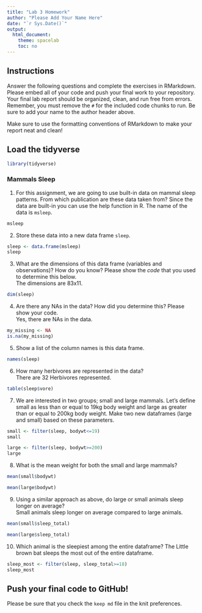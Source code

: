 ```yaml
---
title: "Lab 3 Homework"
author: "Please Add Your Name Here"
date: "`r Sys.Date()`"
output:
  html_document:
    theme: spacelab
    toc: no
---
```


## Instructions
Answer the following questions and complete the exercises in RMarkdown. Please embed all of your code and push your final work to your repository. Your final lab report should be organized, clean, and run free from errors. Remember, you must remove the `#` for the included code chunks to run. Be sure to add your name to the author header above.  

Make sure to use the formatting conventions of RMarkdown to make your report neat and clean!  

## Load the tidyverse
```r
library(tidyverse)
```

### Mammals Sleep  
1. For this assignment, we are going to use built-in data on mammal sleep patterns. From which publication are these data taken from? Since the data are built-in you can use the help function in R. The name of the data is `msleep`.  
```r
msleep
```

2. Store these data into a new data frame `sleep`.  
```r
sleep <- data.frame(msleep)
sleep
```

3. What are the dimensions of this data frame (variables and observations)? How do you know? Please show the *code* that you used to determine this below.  
The dimensions are 83x11.
```r
dim(sleep)
```

4. Are there any NAs in the data? How did you determine this? Please show your code.  
Yes, there are NAs in the data.
```r
my_missing <- NA
is.na(my_missing)
```

5. Show a list of the column names is this data frame.
```r
names(sleep)
```

6. How many herbivores are represented in the data?  
There are 32 Herbivores represented.
```r
table(sleep$vore)
```

7. We are interested in two groups; small and large mammals. Let's define small as less than or equal to 19kg body weight and large as greater than or equal to 200kg body weight. Make two new dataframes (large and small) based on these parameters.
```r
small <- filter(sleep, bodywt<=19)
small
```
```r
large <- filter(sleep, bodywt>=200)
large
```


8. What is the mean weight for both the small and large mammals?
```r
mean(small$bodywt)
```

```r
mean(large$bodywt)
```

9. Using a similar approach as above, do large or small animals sleep longer on average?  
Small animals sleep longer on average compared to large animals.
```r
mean(small$sleep_total)
```
```r
mean(large$sleep_total)
```


10. Which animal is the sleepiest among the entire dataframe?
The Little brown bat sleeps the most out of the entire dataframe.
```r
sleep_most <- filter(sleep, sleep_total>=18)
sleep_most
```



## Push your final code to GitHub!
Please be sure that you check the `keep md` file in the knit preferences.   